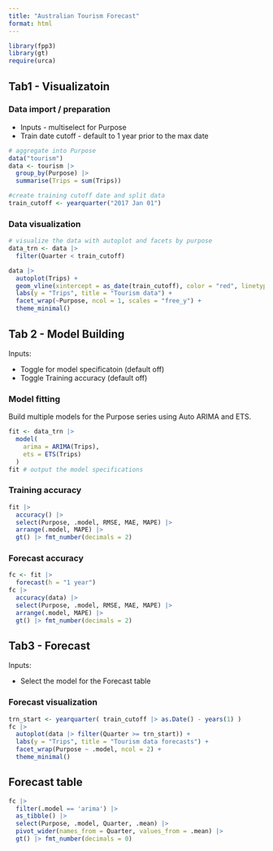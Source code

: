 ```yaml
---
title: "Australian Tourism Forecast"
format: html
---
```



```r
library(fpp3)
library(gt)
require(urca)
```

## Tab1 - Visualizatoin

### Data import / preparation

* Inputs - multiselect for Purpose
* Train date cutoff - default to 1 year prior to the max date

```r
# aggregate into Purpose
data("tourism")
data <- tourism |> 
  group_by(Purpose) |>
  summarise(Trips = sum(Trips)) 

#create training cutoff date and split data
train_cutoff <- yearquarter("2017 Jan 01")
```

###  Data visualization

```r
# visualize the data with autoplot and facets by purpose
data_trn <- data |>
  filter(Quarter < train_cutoff)

data |>
  autoplot(Trips) +
  geom_vline(xintercept = as_date(train_cutoff), color = "red", linetype = "dashed") +
  labs(y = "Trips", title = "Tourism data") +
  facet_wrap(~Purpose, ncol = 1, scales = "free_y") +
  theme_minimal()


```

## Tab 2 - Model Building

Inputs:

* Toggle for model specificatoin (default off)
* Toggle Training accuracy (default off)

### Model fitting

Build multiple models for the Purpose series using Auto ARIMA and ETS.
```r
fit <- data_trn |>
  model(
    arima = ARIMA(Trips),
    ets = ETS(Trips)
  )
fit # output the model specifications
```

### Training accuracy 

```r
fit |> 
  accuracy() |> 
  select(Purpose, .model, RMSE, MAE, MAPE) |>
  arrange(.model, MAPE) |>
  gt() |> fmt_number(decimals = 2)
```


### Forecast accuracy 

```r
fc <- fit |> 
  forecast(h = "1 year")
fc |> 
  accuracy(data) |> 
  select(Purpose, .model, RMSE, MAE, MAPE) |>
  arrange(.model, MAPE) |>
  gt() |> fmt_number(decimals = 2)
```

## Tab3 - Forecast

Inputs:

* Select the model for the Forecast table

### Forecast visualization 

```r
trn_start <- yearquarter( train_cutoff |> as.Date() - years(1) )
fc |> 
  autoplot(data |> filter(Quarter >= trn_start)) +
  labs(y = "Trips", title = "Tourism data forecasts") +
  facet_wrap(Purpose ~ .model, ncol = 2) +
  theme_minimal()
```

## Forecast table

```r
fc |> 
  filter(.model == 'arima') |>
  as_tibble() |>
  select(Purpose, .model, Quarter, .mean) |>
  pivot_wider(names_from = Quarter, values_from = .mean) |>
  gt() |> fmt_number(decimals = 0)
```